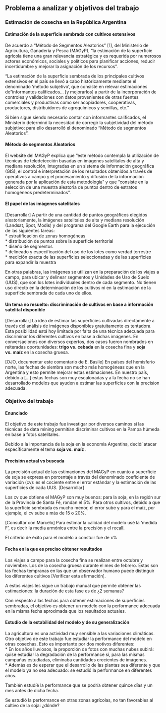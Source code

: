 ## Problema a analizar y objetivos del trabajo  
### Estimación de cosecha en la República Argentina  
#### Estimación de la superficie sembrada con cultivos extensivos
De acuerdo a "Método de Segmentos Aleatorios" [1], del Ministerio de Agricultura, Ganadería y Pesca (MAGyP), 
"la estimación de la superficie agrícola tiene una gran relevancia estratégica y es requerida por numerosos actores económicos, sociales y políticos para planificar acciones, reducir incertidumbre y mejorar la asignación de los recursos".

"La estimación de la superficie sembrada de los principales cultivos extensivos en el país se llevó a cabo históricamente mediante el denominado 'método subjetivo', que consiste en relevar estimaciones de "informantes calificados... [y mejorarlos] a partir de la incorporación de controles y validaciones con datos provenientes de otras fuentes comerciales y productivas como ser acopiadores, cooperativas, productores, distribuidores de agroquímicos y semillas, etc."

Si bien sigue siendo necesario contar con informantes calificados, el Ministerio determinó la necesidad de corregir la subjetividad del método subjetivo: para ello desarrolló el denominado "Método de segmentos Aleatorios".

#### Método de segmentos Aleatorios  
El website del MAGyP explica que "este método contempla la utilización de técnicas de teledetección basadas en imágenes satelitales de alta y mediana resolución, integradas en un sistema de información geográfica (GIS),  el control e interpretación de los resultados obtenidos a través de operativos a campo y el  procesamiento y difusión de la información generada por la aplicación de esta metodología" y que "consiste en la selección de una muestra aleatoria de puntos dentro de estratos homogéneos predeterminados".
  
#### El papel de las imágenes satelitales  
[Desarrollar]
A partir de una cantidad de puntos geográficos elegidos aleatoriamente, la imágenes satelitales de alta y mediana resolución (Landsat, Spot, Modis) y del programa del Google Earth para la ejecución de las siguientes tareas:  
* estratificación de zonas homogéneas  
* distribución de puntos sobre la superficie territorial   
* diseño de segmentos  
* delineado y especificación del uso de los lotes como verdad terrestre  
* medición exacta de las superficies seleccionadas y de las superficies para expandir la muestra  

En otras palabras, las imágenes se utilizan en la preparación de los viajes a campo, para ubicar y delinear segmentos y Unidades de Uso de Suelo (UUS), que son los lotes individuales dentro de cada segmento.
No tienen uso directo en la determinación de los cultivos ni en la estimación de la superficie sembrada de cada uno de ellos.

#### Un tema no resuelto: discriminación de cultivos en base a información satelital disponible  
[Desarrollar]
La idea de estimar las superficies cultivadas directamente a través del análisis de imágenes disponibles gratuitamente es tentadora.
Esta posibilidad está hoy limitada por falta de una técnica adecuada para discriminar los diferentes cultivos en base a dichas imágenes. En conversaciones con diversos expertos, dos casos fueron nombrados en reiteradas oportunidades: __trigo vs. cebada__ en la cosecha fina y __soja vs. maíz__ en la cosecha gruesa.  

[OJO, documentar este comentario de E. Basile]
En países del hemisferio norte, las fechas de siembra son mucho más homogéneas que en la Argentina y esto permite mejorar estas estimaciones.
En nuestro país, debido a [...] estas fechas son muy escalonadas y a la fecha no se han desarrollado modelos que ayuden a estimar las superficies con la precisíon adecuada.

### Objetivo del trabajo
#### Enunciado  
El objetivo de este trabajo fue investigar por diversos caminos si las técnicas de data mining permitían discriminar cultivos en la Pampa húmeda en base a fotos satelitales.

Debido a la importancia de la soja en la economía Argentina, decidí atacar específicamente el tema __soja vs. maíz__ .

#### Precisión actual vs buscada  
La precisión actual de las estimaciones del MAGyP en cuanto a superficie de soja se expresa en porcentaje a través del denominado coeficiente de variación (cv): es el cociente entre el error estándar y la estimación de las superficies de cada UUS. [Desarrollar]  

Los cv que obtiene el MAGyP son muy buenos: para la soja, en la región sur de la Provincia de Santa Fé, rondan el 5%. Para otros cultivos, debido a que la superficie sembrada es mucho menor, el error sube y para el maíz, por ejemple, el cv sube a más de 15 o 20%.

[Consultar con Marcelo]
Para estimar la calidad del modelo usé la 'medida F', es decir la media armónica entre la precisión y el recall.

El criterio de éxito para el modelo a constuir fue de x%

#### Fecha en la que es preciso obtener resultados  
Los viajes a campo para la cosecha fina se realizan entre octubre y noviembre. Los de la cosecha gruesa durante el mes de febrero. Estas son las fechas tempranas en las que un observador humano puede distinguir los diferentes cultivos [Verificar esta afirmación].

A estos viajes les sigue un trabajo manual que permite obtener las estimaciones: la duración de esta fase es de ¿2 semanas?

Con respecto a las fechas para obtener estimaciones de superficies sembradas, el objetivo es obtener un modelo con la performance adecuada en la misma fecha aproximada que los resultados actuales.  

#### Estudio de la estabilidad del modelo y de su generalización  
La agricultura es una actividad muy sensible a las variaciones climáticas. Otro objetivo de este trabajo fue estudiar la performance del modelo en otras cosechas. Esto es importante por dos motivos diferentes:  
* En los años lluviosos, la proporción de fotos con muchas nubes subirá: quise estudiar la degradación de la performance si, para las mismas campañas estudiadas, eliminaba cantidades crecientes de imágenes.  
* Además es de esperar que el desarrollo de las plantas sea diferente y que el modelo ya no sea adecuado: se estudió la performance en diferentes años.  

También estudíé la performance que se podría obtener quince días y un mes antes de dicha fecha.  

Se estudió la performance en otras zonas agrícolas, no tan favorables al cultivo de la soja: ¿dónde?  




